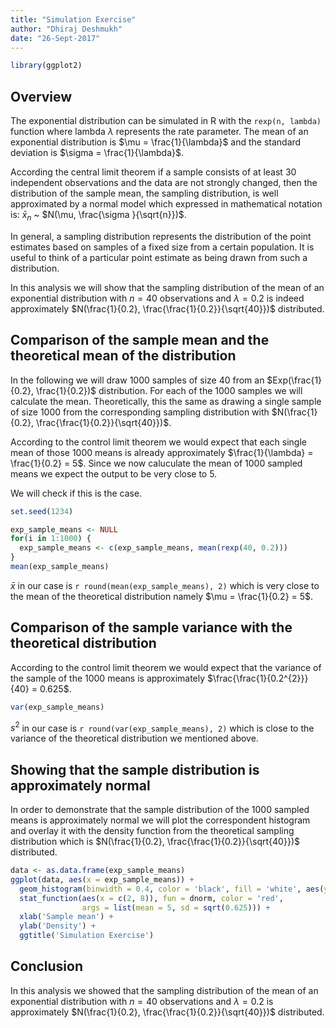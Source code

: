 ```yaml
---
title: "Simulation Exercise"
author: "Dhiraj Deshmukh"
date: "26-Sept-2017"
---
```


```r

library(ggplot2)

```


## Overview

The exponential distribution can be simulated in R with the `rexp(n, lambda)` function where lambda $\lambda$ represents the rate parameter. The mean of an exponential distribution is $\mu = \frac{1}{\lambda}$ and the standard deviation is $\sigma = \frac{1}{\lambda}$. 

According the central limit theorem if a sample consists of at least 30 independent observations and the data are not strongly changed, then the distribution of the sample mean, the sampling distribution, is well approximated by a normal model which expressed in mathematical notation is: $\bar{x}_{n}$ ~ $N(\mu, \frac{\sigma }{\sqrt{n}})$.

In general, a sampling distribution represents the distribution of the point estimates based on samples of a fixed size from a certain population. It is useful to think of a particular point estimate as being drawn from such a distribution.

In this analysis we will show that the sampling distribution of the mean of an exponential distribution with $n = 40$ observations and $\lambda = 0.2$ is indeed approximately $N(\frac{1}{0.2}, \frac{\frac{1}{0.2}}{\sqrt{40}})$ distributed.


## Comparison of the sample mean and the theoretical mean of the distribution

In the following we will draw 1000 samples of size 40 from an $Exp(\frac{1}{0.2}, \frac{1}{0.2})$ distribution. For each of the 1000 samples we will calculate the mean. Theoretically, this the same as drawing a single sample of size 1000 from the corresponding sampling distribution with $N(\frac{1}{0.2}, \frac{\frac{1}{0.2}}{\sqrt{40}})$.

According to the control limit theorem we would expect that each single mean of those 1000 means is already  approximately $\frac{1}{\lambda} = \frac{1}{0.2} = 5$. Since we now caluculate the mean of 1000 sampled means we expect the output to be very close to 5.

We will check if this is the case.

```r

set.seed(1234)

exp_sample_means <- NULL
for(i in 1:1000) {
  exp_sample_means <- c(exp_sample_means, mean(rexp(40, 0.2)))
}
mean(exp_sample_means)

```

$\bar{x}$ in our case is `r round(mean(exp_sample_means), 2)` which is very close to the mean of the theoretical distribution namely $\mu = \frac{1}{0.2} = 5$.


## Comparison of the sample variance with the theoretical distribution

According to the control limit theorem we would expect that the variance of the sample of the 1000 means is approximately $\frac{\frac{1}{0.2^{2}}}{40} = 0.625$.

```r

var(exp_sample_means)

```

$s^{2}$ in our case is `r round(var(exp_sample_means), 2)` which is close to the variance of the theoretical distribution we mentioned above.

## Showing that the sample distribution is approximately normal

In order to demonstrate that the sample distribution of the 1000 sampled means is approximately normal we will plot the correspondent histogram  and overlay it with the density function from the theoretical sampling distribution which is $N(\frac{1}{0.2}, \frac{\frac{1}{0.2}}{\sqrt{40}})$ distributed. 

```r

data <- as.data.frame(exp_sample_means)
ggplot(data, aes(x = exp_sample_means)) + 
  geom_histogram(binwidth = 0.4, color = 'black', fill = 'white', aes(y = ..density..)) +
  stat_function(aes(x = c(2, 8)), fun = dnorm, color = 'red', 
                args = list(mean = 5, sd = sqrt(0.625))) +
  xlab('Sample mean') +
  ylab('Density') +
  ggtitle('Simulation Exercise')

```

## Conclusion

In this analysis we showed that the sampling distribution of the mean of an exponential distribution with $n = 40$ observations and $\lambda = 0.2$ is approximately $N(\frac{1}{0.2}, \frac{\frac{1}{0.2}}{\sqrt{40}})$ distributed.


